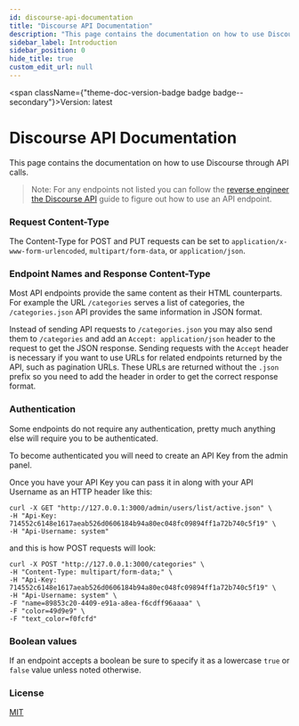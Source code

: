 ```yaml
---
id: discourse-api-documentation
title: "Discourse API Documentation"
description: "This page contains the documentation on how to use Discourse through API calls."
sidebar_label: Introduction
sidebar_position: 0
hide_title: true
custom_edit_url: null
---
```



<span className={"theme-doc-version-badge badge badge--secondary"}>Version: latest</span>

<h1 className={"openapi__heading"}>Discourse API Documentation</h1>



This page contains the documentation on how to use Discourse through API calls.

> Note: For any endpoints not listed you can follow the
[reverse engineer the Discourse API](https://meta.discourse.org/t/-/20576)
guide to figure out how to use an API endpoint.

### Request Content-Type

The Content-Type for POST and PUT requests can be set to `application/x-www-form-urlencoded`,
`multipart/form-data`, or `application/json`.

### Endpoint Names and Response Content-Type

Most API endpoints provide the same content as their HTML counterparts. For example
the URL `/categories` serves a list of categories, the `/categories.json` API provides the
same information in JSON format.

Instead of sending API requests to `/categories.json` you may also send them to `/categories`
and add an `Accept: application/json` header to the request to get the JSON response.
Sending requests with the `Accept` header is necessary if you want to use URLs
for related endpoints returned by the API, such as pagination URLs.
These URLs are returned without the `.json` prefix so you need to add the header in
order to get the correct response format.

### Authentication

Some endpoints do not require any authentication, pretty much anything else will
require you to be authenticated.

To become authenticated you will need to create an API Key from the admin panel.

Once you have your API Key you can pass it in along with your API Username
as an HTTP header like this:

```
curl -X GET "http://127.0.0.1:3000/admin/users/list/active.json" \
-H "Api-Key: 714552c6148e1617aeab526d0606184b94a80ec048fc09894ff1a72b740c5f19" \
-H "Api-Username: system"
```

and this is how POST requests will look:

```
curl -X POST "http://127.0.0.1:3000/categories" \
-H "Content-Type: multipart/form-data;" \
-H "Api-Key: 714552c6148e1617aeab526d0606184b94a80ec048fc09894ff1a72b740c5f19" \
-H "Api-Username: system" \
-F "name=89853c20-4409-e91a-a8ea-f6cdff96aaaa" \
-F "color=49d9e9" \
-F "text_color=f0fcfd"
```

### Boolean values

If an endpoint accepts a boolean be sure to specify it as a lowercase
`true` or `false` value unless noted otherwise.


<div style={{"marginBottom":"var(--ifm-paragraph-margin-bottom)"}}><h3 style={{"marginBottom":"0.25rem"}}>License</h3><a href={"https://docs.discourse.org/LICENSE.txt"}>MIT</a></div>
      